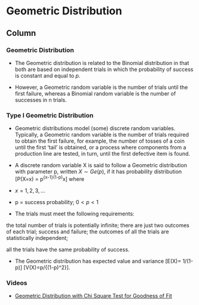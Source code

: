 
Geometric Distribution {data-navmenu="Discrete Distributions"}
=====================================

Column {.tabset}
-------------------------------------------------


### Geometric Distribution


* The Geometric distribution is related to the Binomial distribution in that both are based on independent trials in which the probability of success is constant and equal to $p$. 

* However, a Geometric random variable is the number of trials until the first failure, whereas a Binomial random variable is the number of successes in n trials.

### Type I Geometric Distribution

* Geometric distributions model (some) discrete random variables. Typically, a Geometric random variable is the number of trials required to obtain the first failure, for example, the number of tosses of a coin until the first 'tail' is obtained, or a process where components from a production line are tested, in turn, until the first defective item is found.

* A discrete random variable X is said to follow a Geometric distribution with parameter p, written $X \sim Ge(p)$, if it has probability distribution
\[P(X=x) = p^{x-1}(1-p)^x\]
where

* $x = 1, 2, 3, \ldots$
* p = success probability; $0 < p < 1$

* The trials must meet the following requirements:


\item[(i)] the total number of trials is potentially infinite;
there are just two outcomes of each trial; success and failure;
\item[(ii)] the outcomes of all the trials are statistically independent;
\item[(iii)] all the trials have the same probability of success.

* The Geometric distribution has expected value and variance  \[E(X)= 1/(1-p)\] \[V(X)=p/{(1-p)^2}\].


### Videos

* <a href = "https://youtu.be/pIAZmkRvKPo/">Geometric Distribution with Chi Square Test for Goodness of Fit</a>


